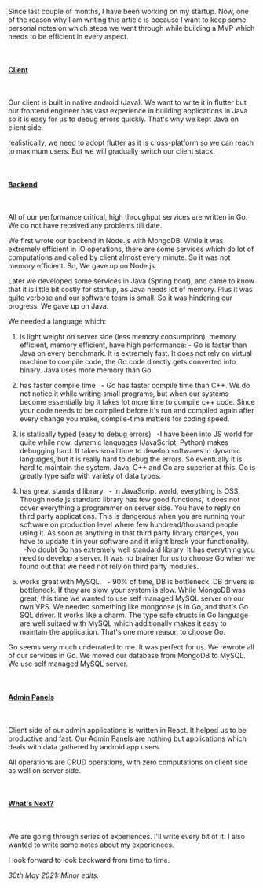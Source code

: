 Since last couple of months, I have been working on my startup. Now, one of the reason why I am writing this article is because I want to keep some personal notes
on which steps we went through while building a MVP which needs to be efficient in every aspect.

<br />

#### <u>Client</u>

<br />

Our client is built in native android (Java). We want to write it in
flutter but our frontend engineer has vast experience in building applications in
Java so it is easy for us to debug errors quickly. That's why we kept Java on client
side.

realistically, we need to adopt flutter as it is cross-platform so we can
reach to maximum users. But we will gradually switch our client stack.

<br />

#### <u>Backend</u>

<br />

All of our performance critical, high throughput services are written in Go. We do not have
received any problems till date.

We first wrote our backend in Node.js with MongoDB. While it was extremely efficient in IO operations,
there are some services which do lot of computations and called by client almost every minute. So it was
not memory efficient. So, We gave up on Node.js.

Later we developed some services in Java (Spring boot), and came to know that it is little bit costly for startup,
as Java needs lot of memory. Plus it was quite verbose and our software team is small. So it was hindering our progress. We gave up on Java.

We needed a language which:
  
  1. is light weight on server side (less memory consumption), memory efficient, memory efficient, have high performance:
    - Go is faster than Java on every benchmark. It is extremely fast. It does not rely on virtual machine to compile code, 
    the Go code directly gets converted into binary. Java uses more memory than Go.
    
  2. has faster compile time
    &nbsp; - Go has faster compile time than C++. We do not notice it while writing small programs, but when our systems become essentially big it takes lot more     time to compile c++ code. Since your code needs to be compiled before it's run and compiled again after every change you make, compile-time matters for coding
    speed.
    
  3. is statically typed (easy to debug errors)
    &nbsp; -I have been into JS world for quite while now. dynamic languages (JavaScript, Python) makes debugging hard. It takes small time to develop softwares       in dynamic languages, but it is really hard to debug the errors. So eventually it is hard to maintain the system. Java, C++ and Go are superior at this. 
    Go is greatly type safe with variety of data types.  
  
  4. has great standard library
    &nbsp; - In JavaScript world, everything is OSS. Though node.js standard library has few good functions, it does not cover everything a programmer on server       side. You have to reply on third party applications. This is dangerous when you are running your software on production level where few hundread/thousand         people using it. As soon as anything in that third party library changes, you have to update it in your software and it might break your functionality.     
    &nbsp; -No doubt Go has extremely well standard library. It has everything you need to develop a server. It was no brainer for us to choose Go when we found       out that we need not rely on third party modules.
    
  
  5. works great with MySQL.
    &nbsp; - 90% of time, DB is bottleneck. DB drivers is bottleneck. If they are slow, your system is slow. While MongoDB was great, this time we wanted to use
    self managed MySQL server on our own VPS. We needed something like mongoose.js in Go, and that's Go SQL driver. It works like a charm. The type safe structs       in Go language are well suitaed with MySQL which additionally makes it easy to maintain the application. That's one more reason 
    to choose Go.

  
Go seems very much underrated to me. It was perfect for us. We rewrote all of our services in Go. We moved our database from MongoDB to MySQL. We use
self managed MySQL server.

<br />

#### <u>Admin Panels</u>

<br />

Client side of our admin applications is written in React. It helped us to be productive and fast. Our Admin Panels
are nothing but applications which deals with data gathered by android app users.

All operations are CRUD operations, with
zero computations on client side as well on server side.

<br />

#### <u>What's Next?</u>

<br />

We are going through series of experiences. I'll write every bit of it. I also wanted to write some notes about my experiences.

I look forward to look backward from time to time.

<i>30th May 2021: Minor edits.</i>
